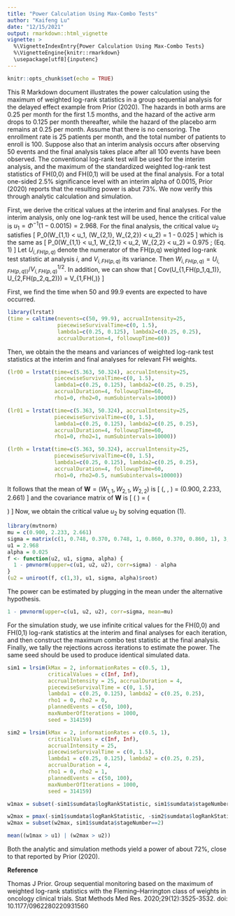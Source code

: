 ---
title: "Power Calculation Using Max-Combo Tests"
author: "Kaifeng Lu"
date: "12/15/2021"
output: rmarkdown::html_vignette
vignette: >
  %\VignetteIndexEntry{Power Calculation Using Max-Combo Tests}
  %\VignetteEngine{knitr::rmarkdown}
  \usepackage[utf8]{inputenc}
---

```{r setup, include=FALSE}
knitr::opts_chunk$set(echo = TRUE)
```

This R Markdown document illustrates the power calculation using the maximum of weighted log-rank statistics in a group sequential analysis for the delayed effect example from Prior (2020). The hazards in both arms are 0.25 per month for the first 1.5 months, and the hazard of the active arm drops to 0.125 per month thereafter, while the hazard of the placebo arm remains at 0.25 per month. Assume that there is no censoring. The enrollment rate is 25 patients per month, and the total number of patients to enroll is 100. Suppose also that an interim analysis occurs after observing 50 events and the final analysis takes place after all 100 events have been observed. The conventional log-rank test will be used for the interim analysis, and the maximum of the standardized weighted log-rank test statistics of FH(0,0) and FH(0,1) will be used at the final analysis. For a total one-sided 2.5% significance level with an interim alpha of 0.0015, Prior (2020) reports that the resulting power is abut 73%. We now verify this through analytic calculation and simulation. 

First, we derive the critical values at the interim and final analyses. For the interim analysis, only one log-rank test will be used, hence the critical value is $u_1 = \Phi^{-1}(1-0.0015) = 2.968$. For the final analysis, the critical value $u_2$ satisfies 
\[
  P_0(W_{1,1} < u_1, \max(W_{2,1}, W_{2,2}) < u_2) = 1 - 0.025
\]
which is the same as
\[
  P_0(W_{1,1} < u_1, W_{2,1} < u_2, W_{2,2} < u_2) = 0.975 \; 
    (Eq. 1)
\]
Let $U_{i, FH(p,q)}$ denote the numerator of the FH(p,q) weighted log-rank test statistic at analysis $i$, and $V_{i,FH(p,q)}$ its variance. Then $W_{i, FH(p,q)} = U_{i, FH(p,q))}/{V_{i,FH(p,q)}^{1/2}}$. In addition, we can show that \[
  Cov(U_{1,FH(p_1,q_1)}, U_{2,FH(p_2,q_2)}) = 
  V_{1,FH\left(\frac{p_1+p_2}{2},\frac{q_1+q_2}{2}\right)}
\]

First, we find the time when 50 and 99.9 events are expected to have occurred. 
```{r}
library(lrstat)
(time = caltime(nevents=c(50, 99.9), accrualIntensity=25,
                piecewiseSurvivalTime=c(0, 1.5), 
                lambda1=c(0.25, 0.125), lambda2=c(0.25, 0.25), 
                accrualDuration=4, followupTime=60))
```

Then, we obtain the the means and variances of weighted log-rank test statistics at the interim and final analyses for relevant FH weights. 
```{r}
(lr00 = lrstat(time=c(5.363, 50.324), accrualIntensity=25,
               piecewiseSurvivalTime=c(0, 1.5), 
               lambda1=c(0.25, 0.125), lambda2=c(0.25, 0.25), 
               accrualDuration=4, followupTime=60, 
               rho1=0, rho2=0, numSubintervals=10000))

(lr01 = lrstat(time=c(5.363, 50.324), accrualIntensity=25,
               piecewiseSurvivalTime=c(0, 1.5), 
               lambda1=c(0.25, 0.125), lambda2=c(0.25, 0.25), 
               accrualDuration=4, followupTime=60, 
               rho1=0, rho2=1, numSubintervals=10000))

(lr0h = lrstat(time=c(5.363, 50.324), accrualIntensity=25,
               piecewiseSurvivalTime=c(0, 1.5), 
               lambda1=c(0.25, 0.125), lambda2=c(0.25, 0.25), 
               accrualDuration=4, followupTime=60, 
               rho1=0, rho2=0.5, numSubintervals=10000))
```
It follows that the mean of $\mathbf{W}=(W_{1,1}, W_{2,1}, W_{2,2})$ is
\[
  \left(\frac{3.179}{\sqrt{12.464}}, \frac{10.540}{\sqrt{22.271}}, 
  \frac{6.604}{\sqrt{6.158}} \right) = (0.900, 2.233, 2.661)
\]
and the covariance matrix of $\mathbf{W}$ is 
\[
  \left(\begin{array}{ccc} 1 & \sqrt{\frac{12.464}{22.271}} & \frac{3.241}{\sqrt{12.464\times 6.158}} \\
  \sqrt{\frac{12.464}{22.271}} & 1 & \frac{10.077}{\sqrt{22.271\times 6.158}} \\ 
  \frac{3.241}{\sqrt{12.464\times 6.158}}  & \frac{10.077}{\sqrt{22.271\times 6.158}} & 1 \end{array} \right) = \left(\begin{array}{ccc} 1 & 0.748 &  0.370 \\ 
  0.748 & 1 & 0.860 \\ 0.370 & 0.860 & 1 \end{array} \right)
\]
Now, we obtain the critical value $u_2$ by solving equation (1). 
```{r}
library(mvtnorm)
mu = c(0.900, 2.233, 2.661)
sigma = matrix(c(1, 0.748, 0.370, 0.748, 1, 0.860, 0.370, 0.860, 1), 3, 3)
u1 = 2.968
alpha = 0.025
f <- function(u2, u1, sigma, alpha) {
  1 - pmvnorm(upper=c(u1, u2, u2), corr=sigma) - alpha
}
(u2 = uniroot(f, c(1,3), u1, sigma, alpha)$root)
```

The power can be estimated by plugging in the mean under the alternative hypothesis.
```{r}
1 - pmvnorm(upper=c(u1, u2, u2), corr=sigma, mean=mu)
```

For the simulation study, we use infinite critical values for the FH(0,0) and FH(0,1) log-rank statistics at the interim and final analyses for each iteration, and then construct the maximum combo test statistic at the final analysis. Finally, we tally the rejections across iterations to estimate the power. The same seed should be used to produce identical simulated data. 
```{r}
sim1 = lrsim(kMax = 2, informationRates = c(0.5, 1),
             criticalValues = c(Inf, Inf),
             accrualIntensity = 25, accrualDuration = 4,
             piecewiseSurvivalTime = c(0, 1.5),
             lambda1 = c(0.25, 0.125), lambda2 = c(0.25, 0.25),
             rho1 = 0, rho2 = 0,
             plannedEvents = c(50, 100), 
             maxNumberOfIterations = 1000,
             seed = 314159)

sim2 = lrsim(kMax = 2, informationRates = c(0.5, 1),
             criticalValues = c(Inf, Inf),
             accrualIntensity = 25,
             piecewiseSurvivalTime = c(0, 1.5),
             lambda1 = c(0.25, 0.125), lambda2 = c(0.25, 0.25),
             accrualDuration = 4,
             rho1 = 0, rho2 = 1, 
             plannedEvents = c(50, 100),
             maxNumberOfIterations = 1000,
             seed = 314159)

w1max = subset(-sim1$sumdata$logRankStatistic, sim1$sumdata$stageNumber==1)

w2max = pmax(-sim1$sumdata$logRankStatistic, -sim2$sumdata$logRankStatistic) 
w2max = subset(w2max, sim1$sumdata$stageNumber==2)

mean((w1max > u1) | (w2max > u2))
```

Both the analytic and simulation methods yield a power of about 72%, close to that reported by Prior (2020). 

**Reference** 

Thomas J Prior. Group sequential monitoring based on the maximum of weighted log-rank statistics with the Fleming–Harrington class of weights in oncology clinical trials. Stat Methods Med Res. 2020;29(12):3525-3532. doi: 10.1177/0962280220931560


